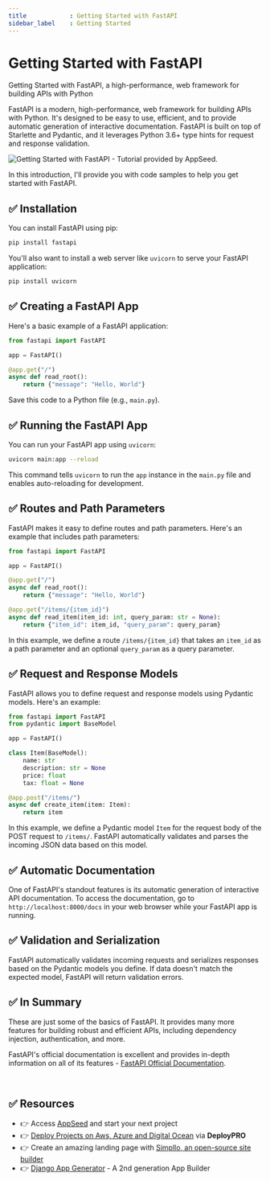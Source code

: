 ```yaml
---
title            : Getting Started with FastAPI
sidebar_label    : Getting Started
---
```


# Getting Started with FastAPI

<SubHeading>Getting Started with FastAPI, a high-performance, web framework for building APIs with Python</SubHeading>

FastAPI is a modern, high-performance, web framework for building APIs with Python. 
It's designed to be easy to use, efficient, and to provide automatic generation of interactive documentation. 
FastAPI is built on top of Starlette and Pydantic, and it leverages Python 3.6+ type hints for request and response validation. 

![Getting Started with FastAPI - Tutorial provided by AppSeed.](https://github-production-user-asset-6210df.s3.amazonaws.com/51070104/268560126-0274f12d-ba96-43cc-9e0d-a9eaf791e7c0.png) 

In this introduction, I'll provide you with code samples to help you get started with FastAPI.

## ✅ **Installation**

You can install FastAPI using pip:

```bash
pip install fastapi
```

You'll also want to install a web server like `uvicorn` to serve your FastAPI application:

```bash
pip install uvicorn
```

## ✅ **Creating a FastAPI App**

Here's a basic example of a FastAPI application:

```python
from fastapi import FastAPI

app = FastAPI()

@app.get("/")
async def read_root():
    return {"message": "Hello, World"}
```

Save this code to a Python file (e.g., `main.py`).

## ✅ **Running the FastAPI App**

You can run your FastAPI app using `uvicorn`:

```bash
uvicorn main:app --reload
```

This command tells `uvicorn` to run the `app` instance in the `main.py` file and enables auto-reloading for development.

## ✅ **Routes and Path Parameters**

FastAPI makes it easy to define routes and path parameters. Here's an example that includes path parameters:

```python
from fastapi import FastAPI

app = FastAPI()

@app.get("/")
async def read_root():
    return {"message": "Hello, World"}

@app.get("/items/{item_id}")
async def read_item(item_id: int, query_param: str = None):
    return {"item_id": item_id, "query_param": query_param}
```

In this example, we define a route `/items/{item_id}` that takes an `item_id` as a path parameter and an optional `query_param` as a query parameter.

## ✅ **Request and Response Models**

FastAPI allows you to define request and response models using Pydantic models. Here's an example:

```python
from fastapi import FastAPI
from pydantic import BaseModel

app = FastAPI()

class Item(BaseModel):
    name: str
    description: str = None
    price: float
    tax: float = None

@app.post("/items/")
async def create_item(item: Item):
    return item
```

In this example, we define a Pydantic model `Item` for the request body of the POST request to `/items/`. 
FastAPI automatically validates and parses the incoming JSON data based on this model.

## ✅ **Automatic Documentation**

One of FastAPI's standout features is its automatic generation of interactive API documentation. 
To access the documentation, go to `http://localhost:8000/docs` in your web browser while your FastAPI app is running.

## ✅ **Validation and Serialization**

FastAPI automatically validates incoming requests and serializes responses based on the Pydantic models you define. If data doesn't match the expected model, FastAPI will return validation errors.

## ✅ In Summary

These are just some of the basics of FastAPI. It provides many more features for building robust and efficient APIs, including dependency injection, authentication, and more. 

FastAPI's official documentation is excellent and provides in-depth information on all of its features - [FastAPI Official Documentation](https://fastapi.tiangolo.com/).

<br />

## ✅ Resources 

- 👉 Access [AppSeed](https://appseed.us/) and start your next project
- 👉 [Deploy Projects on Aws, Azure and Digital Ocean](https://www.docs.deploypro.dev/) via **DeployPRO**
- 👉 Create an amazing landing page with [Simpllo, an open-source site builder](https://www.simpllo.com/)
- 👉 [Django App Generator](https://app-generator.dev/django/) - A 2nd generation App Builder

